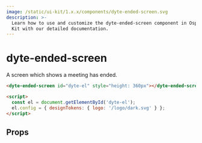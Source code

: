 ```yaml
---
image: /static/ui-kit/1.x.x/components/dyte-ended-screen.svg
description: >-
  Learn how to use and customize the dyte-ended-screen component in Ospi's UI
  Kit with our detailed documentation.
---
```


# dyte-ended-screen

A screen which shows a meeting has ended.

```html
<dyte-ended-screen id="dyte-el" style="height: 360px"></dyte-ended-screen>

<script>
  const el = document.getElementById('dyte-el');
  el.config = { designTokens: { logo: '/logo/dark.svg' } };
</script>
```

## Props

<PropsTable of="dyte-ended-screen" />

<head>
  <title>UI Kit dyte-ended-screen</title>
</head>
